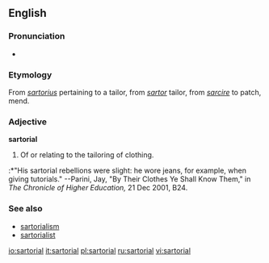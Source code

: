 ==English==

===Pronunciation===
* {{IPA|/sɑːˈtɔːɹɪəl/}}

===Etymology===
From {{NL.}} ''[[sartorius]]'' pertaining to a tailor, from {{LL.}} ''[[sartor]]'' tailor, from {{L.}} ''[[sarcire]]'' to patch, mend.

===Adjective===
'''sartorial'''
# Of or relating to the tailoring of clothing.  
:*"His sartorial rebellions were slight: he wore jeans, for example, when giving tutorials."  --Parini, Jay, "By Their Clothes Ye Shall Know Them," in ''The Chronicle of Higher Education,'' 21 Dec 2001, B24.

===See also===
* [[sartorialism]]
* [[sartorialist]]


[[io:sartorial]]
[[it:sartorial]]
[[pl:sartorial]]
[[ru:sartorial]]
[[vi:sartorial]]
